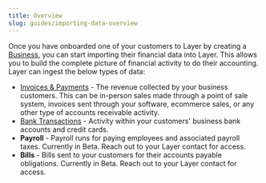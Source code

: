 ```yaml
---
title: Overview
slug: guides/importing-data-overview
---
```



Once you have onboarded one of your customers to Layer by creating a [Business](/api-reference/business), you can start importing their financial data into Layer. This allows you to build the complete picture of financial activity to do their accounting. Layer can ingest the below types of data:
* [Invoices & Payments](/guides/importing-invoices) - The revenue collected by your business customers. This can be in-person sales made through a point of sale system, invoices sent through your software, ecommerce sales, or any other type of accounts receivable activity.
* [Bank Transactions](/guides/importing-bank-transactions) - Activity within your customers' business bank accounts and credit cards.
* **Payroll** - Payroll runs for paying employees and associated payroll taxes. Currently in Beta. Reach out to your Layer contact for access.
* **Bills** - Bills sent to your customers for their accounts payable obligations. Currently in Beta. Reach out to your Layer contact for access.